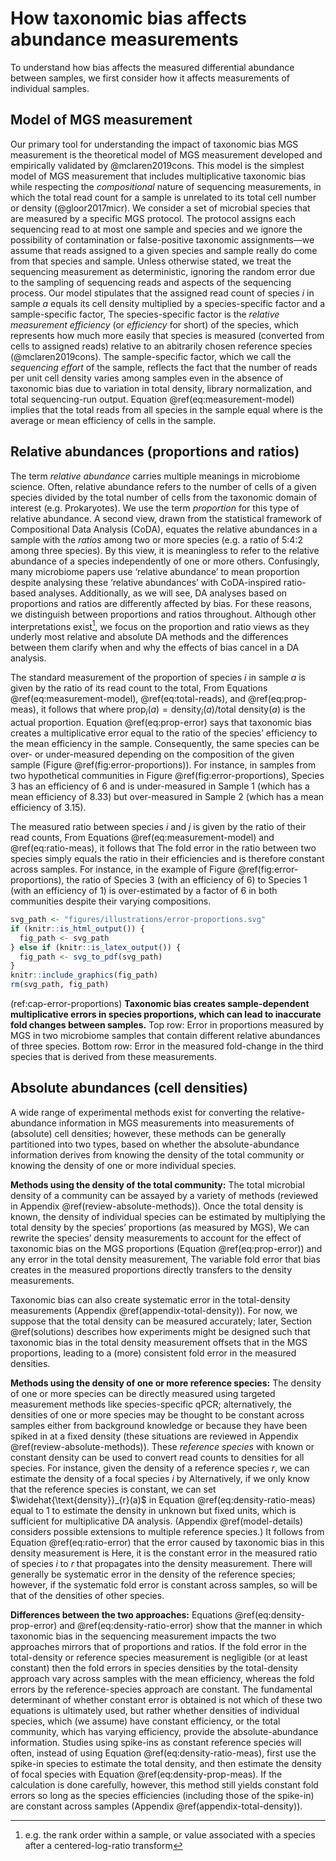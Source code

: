 # How taxonomic bias affects abundance measurements {#abundance-measurement}

To understand how bias affects the measured differential abundance between samples, we first consider how it affects measurements of individual samples.

## Model of MGS measurement

Our primary tool for understanding the impact of taxonomic bias MGS measurement is the theoretical model of MGS measurement developed and empirically validated by @mclaren2019cons.
This model is the simplest model of MGS measurement that includes multiplicative taxonomic bias while respecting the *compositional* nature of sequencing measurements, in which the total read count for a sample is unrelated to its total cell number or density (@gloor2017micr).
We consider a set of microbial species that are measured by a specific MGS protocol.
The protocol assigns each sequencing read to at most one sample and species and we ignore the possibility of contamination or false-positive taxonomic assignments---we assume that reads assigned to a given species and sample really do come from that species and sample.
Unless otherwise stated, we treat the sequencing measurement as deterministic, ignoring the random error due to the sampling of sequencing reads and aspects of the sequencing process.
Our model stipulates that the assigned read count of species $i$ in sample $a$ equals its cell density multiplied by a species-specific factor and a sample-specific factor,
\begin{align}
  (\#eq:measurement-model)
  \text{reads}_{i}(a)
  = \text{density}_{i}(a) \quad \cdot
    \underbrace{\text{efficiency}_{i}}_{\substack{\text{species specific,} \\  \text{sample independent}}}
    \cdot \quad
    \underbrace{\text{sequencing effort}(a)}_{\substack{\text{species independent,} \\  \text{sample specific}}}.
\end{align}
The species-specific factor is the *relative measurement efficiency* (or *efficiency* for short) of the species, which represents how much more easily that species is measured (converted from cells to assigned reads) relative to an abitrarily chosen reference species (@mclaren2019cons).
The sample-specific factor, which we call the *sequencing effort* of the sample, reflects the fact that the number of reads per unit cell density varies among samples even in the absence of taxonomic bias due to variation in total density, library normalization, and total sequencing-run output.
Equation \@ref(eq:measurement-model) implies that the total reads from all species in the sample equal
\begin{align}
  (\#eq:total-reads)
  \text{total reads}(a)
    = \text{total density}(a) \cdot \text{mean efficiency}(a) \cdot \text{sequencing effort}(a),
\end{align}
where 
\begin{align}
  (\#eq:mean-efficiency)
  \text{mean efficiency}(a) 
  \equiv \frac{\sum_{j}\text{density}_j(a)\cdot \text{efficiency}_j}{\text{total density}(a)}
\end{align}
is the average or mean efficiency of cells in the sample.

## Relative abundances (proportions and ratios)

The term *relative abundance* carries multiple meanings in microbiome science.
Often, relative abundance refers to the number of cells of a given species divided by the total number of cells from the taxonomic domain of interest (e.g. Prokaryotes).
We use the term *proportion* for this type of relative abundance.
A second view, drawn from the statistical framework of Compositional Data Analysis (CoDA), equates the relative abundances in a sample with the *ratios* among two or more species (e.g. a ratio of 5:4:2 among three species).
By this view, it is meaningless to refer to the relative abundance of a species independently of one or more others.
Confusingly, many microbiome papers use 'relative abundance' to mean proportion despite analysing these 'relative abundances' with CoDA-inspired ratio-based analyses.
Additionally, as we will see, DA analyses based on proportions and ratios are differently affected by bias.
For these reasons, we distinguish between proportions and ratios throughout.
Although other interpretations exist^[e.g. the rank order within a sample, or value associated with a species after a centered-log-ratio transform], we focus on the proportion and ratio views as they underly most relative and absolute DA methods and the differences between them clarify when and why the effects of bias cancel in a DA analysis.

The standard measurement of the proportion of species $i$ in sample $a$ is given by the ratio of its read count to the total,
\begin{align}
  (\#eq:prop-meas)
  \widehat{\text{prop}}_{i}(a) = \frac{\text{reads}_i(a)}{\text{total reads(a)}}.
\end{align}
From Equations \@ref(eq:measurement-model), \@ref(eq:total-reads), and \@ref(eq:prop-meas), it follows that
\begin{align}
  (\#eq:prop-error)
  \widehat{\text{prop}}_{i}(a)
  &= \text{prop}_{i}(a) \cdot \frac{\text{efficiency}_{i}}{\text{mean efficiency}(a)},
\end{align}
where $\text{prop}_{i}(a) = \text{density}_{i}(a) / \text{total density}(a)$ is the actual proportion.
Equation \@ref(eq:prop-error) says that taxonomic bias creates a multiplicative error equal to the ratio of the species' efficiency to the mean efficiency in the sample.
Consequently, the same species can be over- or under-measured depending on the composition of the given sample (Figure \@ref(fig:error-proportions)).
For instance, in samples from two hypothetical communities in Figure \@ref(fig:error-proportions), Species 3 has an efficiency of 6 and is under-measured in Sample 1 (which has a mean efficiency of 8.33) but over-measured in Sample 2 (which has a mean efficiency of 3.15).

The measured ratio between species $i$ and $j$ is given by the ratio of their read counts, 
\begin{align}
  (\#eq:ratio-meas)
  \widehat{\text{ratio}}_{i/j}(a) = \frac{\text{reads}_i(a)}{\text{reads}_j(a)}.
\end{align}
From Equations \@ref(eq:measurement-model) and \@ref(eq:ratio-meas), it follows that 
\begin{align}
  (\#eq:ratio-error)
  \widehat{\text{ratio}}_{i/j}(a)
%  \frac{\text{reads}_{i}(a)}{\text{reads}_{j}(a)}
  &= \frac{\text{density}_{i}(a)}{\text{density}_{j}(a)} \cdot \frac{\text{efficiency}_{i}}{\text{efficiency}_{j}}.
\end{align}
The fold error in the ratio between two species simply equals the ratio in their efficiencies and is therefore constant across samples.
For instance, in the example of Figure \@ref(fig:error-proportions), the ratio of Species 3 (with an efficiency of 6) to Species 1 (with an efficiency of 1) is over-estimated by a factor of 6 in both communities despite their varying compositions.

<!-- begin figure -->

```r
svg_path <- "figures/illustrations/error-proportions.svg"
if (knitr::is_html_output()) {
  fig_path <- svg_path
} else if (knitr::is_latex_output()) {
  fig_path <- svg_to_pdf(svg_path)
}
knitr::include_graphics(fig_path)
rm(svg_path, fig_path)
```

(ref:cap-error-proportions) **Taxonomic bias creates sample-dependent multiplicative errors in species proportions, which can lead to inaccurate fold changes between samples.** Top row: Error in proportions measured by MGS in two microbiome samples that contain different relative abundances of three species. Bottom row: Error in the measured fold-change in the third species that is derived from these measurements.

<!-- end figure -->

## Absolute abundances (cell densities)

A wide range of experimental methods exist for converting the relative-abundance information in MGS measurements into measurements of (absolute) cell densities;
however, these methods can be generally partitioned into two types, based on whether the absolute-abundance information derives from knowing the density of the total community or knowing the density of one or more individual species.

**Methods using the density of the total community:**
The total microbial density of a community can be assayed by a variety of methods (reviewed in Appendix \@ref(review-absolute-methods)).
Once the total density is known, the density of individual species can be estimated by multiplying the total density by the species' proportions (as measured by MGS),
\begin{align}
  (\#eq:density-prop-meas)
  \widehat{\text{density}}_{i}(a) 
  &= \widehat{\text{prop}}_{i}(a) \cdot \widehat{\text{total density}}(a)
\\&= \text{reads}_{i}(a) \cdot \frac{\widehat{\text{total density}}(a)}{\text{total reads}(a)}.
\end{align}
We can rewrite the species' density measurements to account for the effect of taxonomic bias on the MGS proportions (Equation \@ref(eq:prop-error)) and any error in the total density measurement, 
\begin{align}
  (\#eq:density-prop-error)
  \widehat{\text{density}}_{i}(a) 
  = \text{density}_{i}(a) \cdot \frac{\text{efficiency}_{i}}{\text{mean efficiency}(a)} 
%  \cdot \frac{\widehat{\text{total density}}(a)}{\text{total density}(a)}.
  \cdot \begin{array}{c} \text{fold error in} \\ \widehat{\text{total density}}(a) \end{array}.
\end{align}
The variable fold error that bias creates in the measured proportions directly transfers to the density measurements.

Taxonomic bias can also create systematic error in the total-density measurements (Appendix \@ref(appendix-total-density)).
For now, we suppose that the total density can be measured accurately; 
later, Section \@ref(solutions) describes how experiments might be designed such that taxonomic bias in the total density measurement offsets that in the MGS proportions, leading to a (more) consistent fold error in the measured densities.

**Methods using the density of one or more reference species:**
The density of one or more species can be directly measured using targeted measurement methods like species-specific qPCR; alternatively, the densities of one or more species may be thought to be constant across samples either from background knowledge or because they have been spiked in at a fixed density (these situations are reviewed in Appendix \@ref(review-absolute-methods)).
These _reference species_ with known or constant density can be used to convert read counts to densities for all species.
For instance, given the density of a reference species $r$, we can estimate the density of a focal species $i$ by 
\begin{align}
  (\#eq:density-ratio-meas)
%  \widehat{\text{density}}_{i}(a) = \frac{\text{reads}_{i}(a)}{\text{reads}_{r}(a)} \cdot \widehat{\text{density}}_{r}(a).
  \widehat{\text{density}}_{i}(a) = \text{reads}_{i}(a) \cdot \frac{\widehat{\text{density}}_{r}(a)}{\text{reads}_{r}(a)}.
\end{align}
Alternatively, if we only know that the reference species is constant, we can set $\widehat{\text{density}}_{r}(a)$ in Equation \@ref(eq:density-ratio-meas) equal to 1 to estimate the density in unknown but fixed units, which is sufficient for multiplicative DA analysis.
(Appendix \@ref(model-details) considers possible extensions to multiple reference species.)
It follows from Equation \@ref(eq:ratio-error) that the error caused by taxonomic bias in this density measurement is
\begin{align}
  (\#eq:density-ratio-error)
  \widehat{\text{density}}_{i}(a) 
  = \text{density}_{i}(a) \cdot \frac{\text{efficiency}_{i}}{\text{efficiency}_{r}} 
  \cdot \begin{array}{c} \text{fold error in} \\ \widehat{\text{density}_r}(a) \end{array}.
\end{align}
Here, it is the constant error in the measured ratio of species $i$ to $r$ that propagates into the density measurement.
There will generally be systematic error in the density of the reference species; however, if the systematic fold error is constant across samples, so will be that of the densities of other species.

**Differences between the two approaches:**
Equations \@ref(eq:density-prop-error) and \@ref(eq:density-ratio-error) show that the manner in which taxonomic bias in the sequencing measurement impacts the two approaches mirrors that of proportions and ratios.
If the fold error in the total-density or reference species measurement is negligible (or at least constant) then the fold errors in species densities by the total-density approach vary across samples with the mean efficiency, whereas the fold errors by the reference-species approach are constant. 
The fundamental determinant of whether constant error is obtained is not which of these two equations is ultimately used, but rather whether densities of individual species, which (we assume) have constant efficiency, or the total community, which has varying efficiency, provide the absolute-abundance information.
Studies using spike-ins as constant reference species will often, instead of using Equation \@ref(eq:density-ratio-meas), first use the spike-in species to estimate the total density, and then estimate the density of focal species with Equation \@ref(eq:density-prop-meas).
If the calculation is done carefully, however, this method still yields constant fold errors so long as the species efficiencies (including those of the spike-in) are constant across samples (Appendix \@ref(appendix-total-density)).
